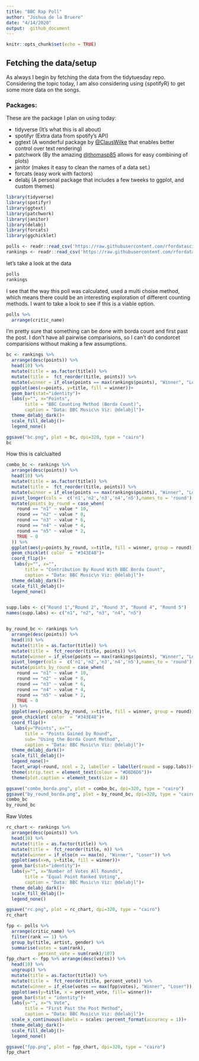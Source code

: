 ```yaml
---
title: "BBC Rap Poll"
author: "Joshua de la Bruere"
date: "4/14/2020"
output:  github_document
---
```


```r
knitr::opts_chunk$set(echo = TRUE)
```

## Fetching the data/setup
As always I begin by fetching the data from the tidytuesday repo. Considering the topic today, I am also considering using {spotifyR} to get some more data on the songs. 

### Packages:
These are the package I plan on using today:

+ tidyverse (It's what this is all about)
+ spotifyr (Extra data from spotify's API)
+ ggtext (A wonderful package by [@ClausWilke](https://twitter.com/ClausWilke) that enables better control over text rendering)
+ patchwork (By the amazing [@thomasp85](https://twitter.com/thomasp85) allows for easy combining of plots)
+ janitor (makes it easy to clean the names of a data set.)
+ forcats (easy work with factors)
+ delabj (A personal package that includes a few tweeks to ggplot, and custom themes)

```r

library(tidyverse)
library(spotifyr)
library(ggtext)
library(patchwork)
library(janitor)
library(delabj)
library(forcats)
library(ggchicklet)

polls <- readr::read_csv('https://raw.githubusercontent.com/rfordatascience/tidytuesday/master/data/2020/2020-04-14/polls.csv')
rankings <- readr::read_csv('https://raw.githubusercontent.com/rfordatascience/tidytuesday/master/data/2020/2020-04-14/rankings.csv')


```

let's take a look at the data

```r
polls
rankings
```


I see that the way this poll was calculated, used a multi choise method, which means there could be an interesting exploration of different counting methods. I want to take a look to see if this is a viable option. 

```r
polls %>%
  arrange(critic_name)

```

I'm pretty sure that something can be done with  borda count and first past the post. I don't have all pairwise comparisions, so I can't do condorcet comparisions without making a few assumptions. 

```r
bc <- rankings %>%
  arrange(desc(points)) %>%
  head(10) %>%
  mutate(title = as.factor(title)) %>%
  mutate(title =  fct_reorder(title, points)) %>%
  mutate(winner = if_else(points == max(rankings$points), "Winner", "Loser")) %>%
  ggplot(aes(x=points, y=title, fill = winner))+
  geom_bar(stat="identity")+
  labs(y="", x="Points", 
       title = "BBC Counting Method (Borda Count)", 
       caption = "Data: BBC Music\n Viz: @delabjl")+
  theme_delabj_dark()+
  scale_fill_delabj()+
  legend_none()

ggsave("bc.png", plot = bc, dpi=320, type = "cairo")
bc
```


How this is calclualted
```r
combo_bc <- rankings %>%
  arrange(desc(points)) %>%
  head(10) %>%
  mutate(title = as.factor(title)) %>%
  mutate(title =  fct_reorder(title, points)) %>%
  mutate(winner = if_else(points == max(rankings$points), "Winner", "Loser")) %>%
  pivot_longer(cols =  c('n1','n2','n3','n4','n5'),names_to = 'round') %>%
  mutate(points_by_round = case_when(
    round == "n1" ~ value * 10,
    round == "n2" ~ value * 8, 
    round == "n3" ~ value * 6,
    round == "n4" ~ value * 4,
    round == "n5" ~ value * 2,
    TRUE ~ 0
  )) %>%
  ggplot(aes(y=points_by_round, x=title, fill = winner, group = round))+
  geom_chicklet( color  = "#343E48")+
  coord_flip()+
   labs(y="", x="", 
       title = "Contribution By Round With BBC Borda Count", 
       caption = "Data: BBC Music\n Viz: @delabjl")+
  theme_delabj_dark()+
  scale_fill_delabj()+
  legend_none()


supp.labs <- c("Round 1","Round 2", "Round 3", "Round 4", "Round 5")
names(supp.labs) <- c("n1", "n2", "n3", "n4", "n5")


by_round_bc <- rankings %>%
  arrange(desc(points)) %>%
  head(10) %>%
  mutate(title = as.factor(title)) %>%
  mutate(title =  fct_reorder(title, points)) %>%
  mutate(winner = if_else(points == max(rankings$points), "Winner", "Loser")) %>%
  pivot_longer(cols =  c('n1','n2','n3','n4','n5'),names_to = 'round') %>%
  mutate(points_by_round = case_when(
    round == "n1" ~ value * 10,
    round == "n2" ~ value * 8, 
    round == "n3" ~ value * 6,
    round == "n4" ~ value * 4,
    round == "n5" ~ value * 2,
    TRUE ~ 0
  )) %>%
  ggplot(aes(y=points_by_round, x=title, fill = winner, group = round))+
  geom_chicklet( color  = "#343E48")+
  coord_flip()+
   labs(y="Points", x="", 
       title = "Points Gained by Round",
       sub= "Using the Borda Count Method",
       caption = "Data: BBC Music\n Viz: @delabjl")+
  theme_delabj_dark()+
  scale_fill_delabj()+
  legend_none()+
  facet_wrap(~round, ncol = 2, labeller = labeller(round = supp.labs))+
  theme(strip.text = element_text(colour = "#D6D6D6"))+
  theme(plot.caption = element_text(size = 8))

ggsave("combo_borda.png", plot = combo_bc, dpi=320, type = "cairo")
ggsave("by_round_borda.png", plot = by_round_bc, dpi=320, type = "cairo")
combo_bc
by_round_bc

```


Raw Votes
```r
rc_chart <- rankings %>%
  arrange(desc(points)) %>%
  head(10) %>%
  mutate(title = as.factor(title)) %>%
  mutate(title =  fct_reorder(title, n)) %>%
  mutate(winner = if_else(n == max(n), "Winner", "Loser")) %>%
  ggplot(aes(x=n, y=title, fill = winner))+
  geom_bar(stat="identity")+
  labs(y="", x="Number of Votes All Rounds", 
       title = "Equal Point Ranked Voting", 
       caption = "Data: BBC Music\n Viz: @delabjl")+
  theme_delabj_dark()+
  scale_fill_delabj()+
  legend_none()

ggsave("rc.png", plot = rc_chart, dpi=320, type = "cairo")
rc_chart


```

```r
fpp <- polls %>%
  arrange(critic_name) %>%
  filter(rank == 1) %>%
  group_by(title, artist, gender) %>%
  summarise(votes = sum(rank), 
            percent_vote = sum(rank)/107)
fpp_chart <- fpp %>% arrange(desc(votes)) %>%
  head(10) %>%
  ungroup() %>%
  mutate(title = as.factor(title)) %>%
  mutate(title =  fct_reorder(title, percent_vote)) %>%
  mutate(winner = if_else(votes == max(fpp$votes), "Winner", "Loser")) %>%
  ggplot(aes(y=title, x = percent_vote, fill= winner))+
  geom_bar(stat = "identity")+
  labs(y="", x="% Vote", 
       title = "First Past the Post Method",
       caption = "Data: BBC Music\n Viz: @delabjl")+
  scale_x_continuous(labels = scales::percent_format(accuracy = 1))+
  theme_delabj_dark()+
  scale_fill_delabj()+
  legend_none()

ggsave("fpp.png", plot = fpp_chart, dpi=320, type = "cairo")
fpp_chart

``` 



